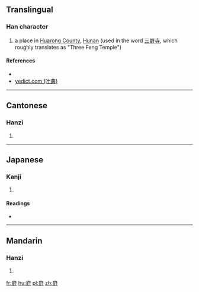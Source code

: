 ==Translingual==

===Han character===
{{Han char|rn=46|rad=山|as=09|sn=12|four=22147|canj=UGGI|ids=⿱山封}}

# a place in [[w:Huarong County|Huarong County]], [[Hunan]] (used in the word [[三崶寺]], which roughly translates as "Three Feng Temple")

====References====
* {{Han ref|kx=0315.260|dkj=08249|dj=0616.170|hdz=10784.130|uh=5D36|ud=23862|bh=D8EF|bd=55535}}
*[http://yedict.com/htm/5D/5D36.htm yedict.com (叶典)]

----

==Cantonese==

===Hanzi===
{{yue-hanzi|jyut=[[fung1]]|y=fung1}}

# {{defn|lang=yue|sort=山09}}

----

==Japanese==

===Kanji===
{{ja-kanji|grade=|rs=山09}}

# {{defn|lang=ja|sort=山09}}

====Readings====
* {{ja-readings|on=[[ほう]] (hō), [[ふ]] (fu)|kun=}}

----

==Mandarin==

===Hanzi===
{{cmn-hanzi|pin=[[fēng]] ([[feng1]])|wg=feng<sup>1</sup>}}

# {{defn|lang=cmn|sort=山09}}

[[fr:崶]]
[[hu:崶]]
[[pl:崶]]
[[zh:崶]]